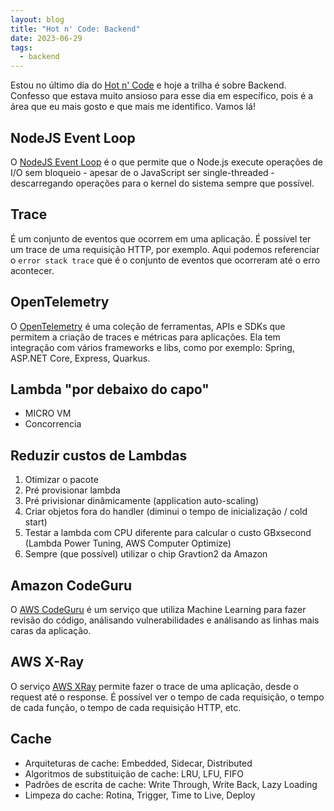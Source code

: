 ```yaml
---
layout: blog
title: "Hot n' Code: Backend"
date: 2023-06-29
tags:
  - backend
---
```

Estou no último dia do [Hot n' Code](https://campaign.hotmart.com/hotncode-conference) e hoje a trilha é sobre Backend. Confesso que estava muito ansioso para esse dia em específico, pois é a área que eu mais gosto e que mais me identifico. Vamos lá!

## NodeJS Event Loop
O [NodeJS Event Loop](https://nodejs.org/en/docs/guides/event-loop-timers-and-nextt) é o que permite que o Node.js execute operações de I/O sem bloqueio - apesar de o JavaScript ser single-threaded - descarregando operações para o kernel do sistema sempre que possível.

## Trace
É um conjunto de eventos que ocorrem em uma aplicação. É possível ter um trace de uma requisição HTTP, por exemplo.
Aqui podemos referenciar o `error stack trace` que é o conjunto de eventos que ocorreram até o erro acontecer.

## OpenTelemetry
O [OpenTelemetry](https://opentelemetry.io/) é uma coleção de ferramentas, APIs e SDKs que permitem a criação de traces e métricas para aplicações.
Ela tem integração com vários frameworks e libs, como por exemplo: Spring, ASP.NET Core, Express, Quarkus.

## Lambda "por debaixo do capo"
- MICRO VM
- Concorrencia

## Reduzir custos de Lambdas
1. Otimizar o pacote
2. Pré provisionar lambda
3. Pré privisionar dinâmicamente (application auto-scaling)
4. Criar objetos fora do handler (diminui o tempo de inicialização / cold start)
5. Testar a lambda com CPU diferente para calcular o custo GBxsecond (Lambda Power Tuning, AWS Computer Optimize)
6. Sempre (que possível) utilizar o chip Gravtion2 da Amazon

## Amazon CodeGuru
O [AWS CodeGuru](https://aws.amazon.com/pt/codeguru/) é um serviço que utiliza Machine Learning para fazer revisão do código, análisando vulnerabilidades e análisando as linhas mais caras da aplicação.

## AWS X-Ray
O serviço [AWS XRay](https://aws.amazon.com/pt/xray/) permite fazer o trace de uma aplicação, desde o request até o response. É possível ver o tempo de cada requisição, o tempo de cada função, o tempo de cada requisição HTTP, etc.

## Cache
- Arquiteturas de cache: Embedded, Sidecar, Distributed
- Algoritmos de substituição de cache: LRU, LFU, FIFO
- Padrões de escrita de cache: Write Through, Write Back, Lazy Loading
- Limpeza do cache: Rotina, Trigger, Time to Live, Deploy